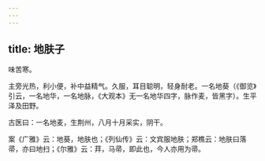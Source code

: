 ```yaml
---
---
---
```

title: 地肤子
---



味苦寒。

主旁光热，利小便，补中益精气。久服，耳目聪明，轻身耐老。一名地葵（《御览》引云，一名地华，一名地脉，《大观本》无一名地华四字，脉作麦，皆黑字）。生平泽及田野。

古医曰：一名地麦，生荆州，八月十月采实，阴干。

案《广雅》云：地葵，地肤也；《列仙传》云：文宾服地肤；郑樵云：地肤曰落帚，亦曰地扫；《尔雅》云：荓，马帚，即此也，今人亦用为帚。